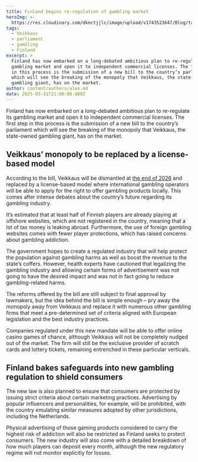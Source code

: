 ```yaml
---
title: Finland begins re-regulation of gambling market
heroImg: >-
  https://res.cloudinary.com/dknctjjlc/image/upload/v1743523647/Blog/tapio-haaja-bpDJvls-h-0-unsplash_rddmdd.webp
tags:
  - Veikkaus
  - parliament
  - gambling
  - Finland
excerpt: >
  Finland has now embarked on a long-debated ambitious plan to re-regulate its
  gambling market and open it to independent commercial licenses. The first step
  in this process is the submission of a new bill to the country’s parliament
  which will see the breaking of the monopoly that Veikkaus, the state-owned
  gambling giant, has on the market.
author: content/authors/alex.md
date: 2025-03-31T21:00:00.000Z
---
```


Finland has now embarked on a long-debated ambitious plan to re-regulate its gambling market and open it to independent commercial licenses. The first step in this process is the submission of a new bill to the country’s parliament which will see the breaking of the monopoly that Veikkaus, the state-owned gambling giant, has on the market.

## Veikkaus’ monopoly to be replaced by a license-based model

According to the bill, Veikkaus will be dismantled at [the end of 2026](https://www.dailyfinland.fi/national/42361/Govt-moves-to-end-Veikkauss-gambling-monopoly-in-2026) and replaced by a license-based model where international gambling operators will be able to apply for the right to offer gambling products locally. This comes after intense debates about the country’s future regarding its gambling industry.

It’s estimated that at least half of Finnish players are already playing at offshore websites, which are not registered in the country, meaning that a lot of tax money is leaking abroad. Furthermore, the use of foreign gambling websites comes with fewer player protections, which has raised concerns about gambling addiction.

The government hopes to create a regulated industry that will help protect the population against gambling harms as well as boost the revenue to the state’s coffers. However, health experts have cautioned that legalizing the gambling industry and allowing certain forms of advertisement was not going to have the desired impact and was not in fact going to reduce gambling-related harms.

The reforms offered by the bill are still subject to final approval by lawmakers, but the idea behind the bill is simple enough – pry away the monopoly away from Veikkaus and replace it with numerous other gambling firms that meet a pre-determined set of criteria aligned with European legislation and the best industry practices.

Companies regulated under this new mandate will be able to offer online casino games of chance, although Veikkaus will not be completely nudged out of the market. The firm will still be the exclusive provider of scratch cards and lottery tickets, remaining entrenched in these particular verticals.

## Finland bakes safeguards into new gambling regulation to shield consumers

The new law is also planned to ensure that consumers are protected by issuing strict criteria about certain marketing practices. Advertising by popular influencers and personalities, for example, will be prohibited, with the country emulating similar measures adopted by other jurisdictions, including the Netherlands.

Physical advertising of those gaming products considered to carry the highest risk of addiction will also be restricted as Finland seeks to protect consumers. The new industry will also come with a detailed breakdown of how much players can deposit every month, although the new regulatory regime will not monitor explicitly for losses.
